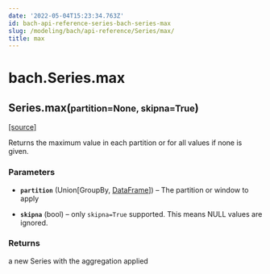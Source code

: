 ```yaml
---
date: '2022-05-04T15:23:34.763Z'
id: bach-api-reference-series-bach-series-max
slug: /modeling/bach/api-reference/Series/max/
title: max
---
```


# bach.Series.max

<div className="method">

<h2 className="signature-method"><span className="additional-name">Series.</span><span className="name">max(</span><small className="parameter-list"><span className="parameter" id="partition">partition=None</span>, <span className="parameter" id="skipna">skipna=True</span></small>)</h2>


&#8203;<span className="view-source">[[source]](https://github.com/objectiv/objectiv-analytics/blob/main/bach/bach/series/series.py)</span>

<div className="content">

Returns the maximum value in each partition or for all values if none is given.


### Parameters

* **`partition`** (Union[GroupBy, [DataFrame](/docs/modeling/bach/api-reference/DataFrame)]) – The partition or window to apply


* **`skipna`** (bool) – only `skipna=True` supported. This means NULL values are ignored.





### Returns

a new Series with the aggregation applied



</div>


</div>
